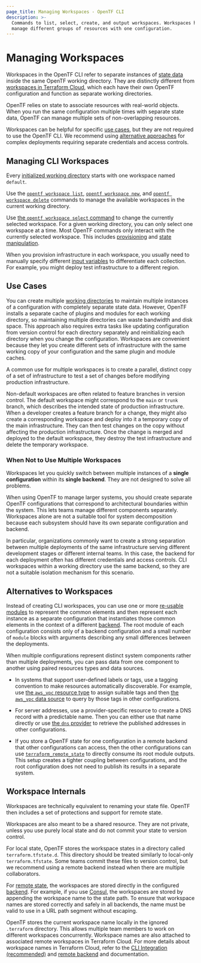 ```yaml
---
page_title: Managing Workspaces - OpenTF CLI
description: >-
  Commands to list, select, create, and output workspaces. Workspaces help
  manage different groups of resources with one configuration.
---
```


# Managing Workspaces

Workspaces in the OpenTF CLI refer to separate instances of [state data](/opentf/language/state) inside the same OpenTF working directory. They are distinctly different from [workspaces in Terraform Cloud](/opentf/cloud-docs/workspaces), which each have their own OpenTF configuration and function as separate working directories.

OpenTF relies on state to associate resources with real-world objects. When you run the same configuration multiple times with separate state data, OpenTF can manage multiple sets of non-overlapping resources.

Workspaces can be helpful for specific [use cases](#use-cases), but they are not required to use the OpenTF CLI. We recommend using [alternative approaches](#alternatives-to-workspaces) for complex deployments requiring separate credentials and access controls.


## Managing CLI Workspaces

Every [initialized working directory](/opentf/cli/init) starts with one workspace named `default`.

Use the [`opentf workspace list`](/opentf/cli/commands/workspace/list), [`opentf workspace new`](/opentf/cli/commands/workspace/new), and [`opentf workspace delete`](/opentf/cli/commands/workspace/delete) commands to manage the available workspaces in the current working directory.

Use [the `opentf workspace select` command](/opentf/cli/commands/workspace/select) to change the currently selected workspace. For a given working directory, you can only select one workspace at a time. Most OpenTF commands only interact with the currently selected workspace. This includes [provisioning](/opentf/cli/run) and [state manipulation](/opentf/cli/state).

When you provision infrastructure in each workspace, you usually need to manually specify different [input variables](/opentf/language/values/variables) to differentiate each collection. For example, you might deploy test infrastructure to a different region.


## Use Cases

You can create multiple [working directories](/opentf/cli/init) to maintain multiple instances of a configuration with completely separate state data. However, OpenTF installs a separate cache of plugins and modules for each working directory, so maintaining multiple directories can waste bandwidth and disk space. This approach also requires extra tasks like updating configuration from version control for each directory separately and reinitializing each directory when you change the configuration. Workspaces are convenient because they let you create different sets of infrastructure with the same working copy of your configuration and the same plugin and module caches.

A common use for multiple workspaces is to create a parallel, distinct copy of
a set of infrastructure to test a set of changes before modifying production infrastructure.

Non-default workspaces are often related to feature branches in version control.
The default workspace might correspond to the `main` or `trunk` branch, which describes the intended state of production infrastructure. When a developer creates a feature branch for a change, they might also create a corresponding workspace and deploy into it a temporary copy of the main infrastructure. They can then test changes on the copy without affecting the production infrastructure. Once the change is merged and deployed to the default workspace, they destroy the test infrastructure and delete the temporary workspace.


### When Not to Use Multiple Workspaces

Workspaces let you quickly switch between multiple instances of a **single configuration** within its **single backend**. They are not designed to solve all problems.

When using OpenTF to manage larger systems, you should create separate OpenTF configurations that correspond to architectural boundaries within the system. This lets teams manage different components separately. Workspaces alone are not a suitable tool for system decomposition because each subsystem should have its own separate configuration and backend.

In particular, organizations commonly want to create a strong separation
between multiple deployments of the same infrastructure serving different
development stages or different internal teams. In this case, the backend for each deployment often has different credentials and access controls. CLI workspaces within a working directory use the same backend, so they are not a suitable isolation mechanism for this scenario.

## Alternatives to Workspaces

Instead of creating CLI workspaces, you can use one or more [re-usable modules](/opentf/language/modules/develop) to represent the common elements and then represent each instance as a separate configuration that instantiates those common elements in the context of a different [backend](/opentf/language/settings/backends/configuration). The root module of each configuration consists only of a backend configuration and a small number of `module` blocks with arguments describing any small differences between the deployments.

When multiple configurations represent distinct system components rather than multiple deployments, you can pass data from one component to another using paired resources types and data sources.

- In systems that support user-defined labels or tags, use a tagging convention to make resources automatically discoverable. For example, use [the `aws_vpc` resource type](https://registry.terraform.io/providers/hashicorp/aws/latest/docs/resources/vpc) to assign suitable tags and then [the `aws_vpc` data source](https://registry.terraform.io/providers/hashicorp/aws/latest/docs/data-sources/vpc) to query by those tags in other configurations.

- For server addresses, use a provider-specific resource to create a DNS record with a predictable name. Then you can either use that name directly or use [the `dns` provider](https://registry.terraform.io/providers/hashicorp/dns/latest/docs) to retrieve the published addresses in other configurations.

- If you store a OpenTF state for one configuration in a remote backend that other configurations can access, then the other configurations can use [`terraform_remote_state`](/opentf/language/state/remote-state-data) to directly consume its root module outputs. This setup creates a tighter coupling between configurations, and the root configuration does not need to publish its results in a separate system.

## Workspace Internals

Workspaces are technically equivalent to renaming your state file. OpenTF then includes a set of protections and support for remote state.

Workspaces are also meant to be a shared resource. They are not private, unless you use purely local state and do not commit your state to version control.

For local state, OpenTF stores the workspace states in a directory called `terraform.tfstate.d`. This directory should be treated similarly to local-only `terraform.tfstate`. Some teams commit these files to version control, but we recommend using a remote backend instead when there are multiple collaborators.

For [remote state](/opentf/language/state/remote), the workspaces are stored directly in the configured [backend](/opentf/language/settings/backends/configuration). For example, if you use [Consul](/opentf/language/settings/backends/consul), the workspaces are stored by appending the workspace name to the state path. To ensure that workspace names are stored correctly and safely in all backends, the name must be valid to use in a URL path segment without escaping.

OpenTF stores the current workspace name locally in the ignored `.terraform` directory. This allows multiple team members to work on different workspaces concurrently. Workspace names are also attached to associated remote workspaces in Terraform Cloud. For more details about workspace names in Terraform Cloud, refer to the [CLI Integration (recommended)](/opentf/cli/cloud/settings#arguments) and [remote backend](/opentf/language/settings/backends/remote#workspaces) and  documentation.
